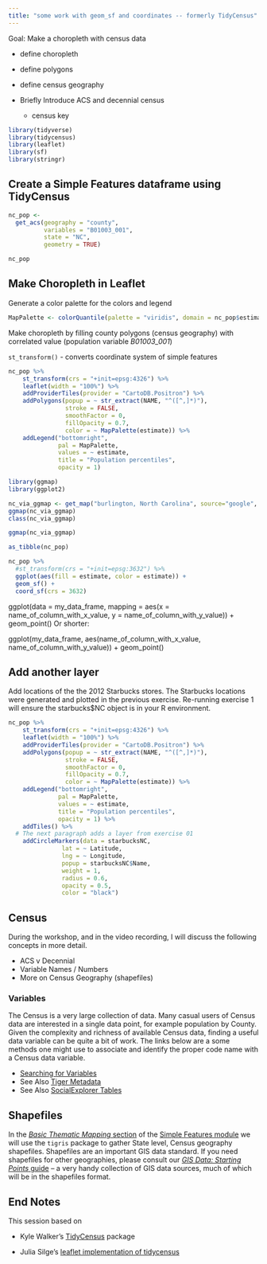```yaml
---
title: "some work with geom_sf and coordinates -- formerly TidyCensus"
---
```



Goal:  Make a choropleth with census data

- define choropleth
- define polygons
- define census geography
- Briefly Introduce ACS and decennial census 

    - census key 


```r
library(tidyverse)
library(tidycensus)
library(leaflet)
library(sf)
library(stringr)
```


## Create a Simple Features dataframe using TidyCensus
```r
nc_pop <- 
  get_acs(geography = "county",
          variables = "B01003_001",
          state = "NC",
          geometry = TRUE)

nc_pop
```




## Make Choropleth in Leaflet

Generate a color palette for the colors and legend

```r
MapPalette <- colorQuantile(palette = "viridis", domain = nc_pop$estimate, n = 10)
```


Make choropleth by filling county polygons (census geography) with correlated value (population variable *B01003_001*)

`st_transform()` - converts coordinate system of simple features

```r
nc_pop %>%
    st_transform(crs = "+init=epsg:4326") %>%
    leaflet(width = "100%") %>%
    addProviderTiles(provider = "CartoDB.Positron") %>%
    addPolygons(popup = ~ str_extract(NAME, "^([^,]*)"),
                stroke = FALSE,
                smoothFactor = 0,
                fillOpacity = 0.7,
                color = ~ MapPalette(estimate)) %>%
    addLegend("bottomright", 
              pal = MapPalette, 
              values = ~ estimate,
              title = "Population percentiles",
              opacity = 1)
```


```r
library(ggmap)
library(ggplot2)
```

```r
nc_via_ggmap <- get_map("burlington, North Carolina", source="google", maptype="terrain", zoom=7)
ggmap(nc_via_ggmap)
class(nc_via_ggmap)

ggmap(nc_via_ggmap)

as_tibble(nc_pop)

nc_pop %>%
  #st_transform(crs = "+init=epsg:3632") %>%
  ggplot(aes(fill = estimate, color = estimate)) +
  geom_sf() +
  coord_sf(crs = 3632)

```


ggplot(data = my_data_frame, mapping = aes(x = name_of_column_with_x_value, y = name_of_column_with_y_value)) +
  geom_point()
Or shorter:

ggplot(my_data_frame, aes(name_of_column_with_x_value, name_of_column_with_y_value)) +
  geom_point()

## Add another layer

Add locations of the the 2012 Starbucks stores.  The Starbucks locations were generated and plotted in the previous exercise.  Re-running exercise 1 will ensure the starbucks$NC object is in your R environment.

```r
nc_pop %>%
    st_transform(crs = "+init=epsg:4326") %>%
    leaflet(width = "100%") %>%
    addProviderTiles(provider = "CartoDB.Positron") %>%
    addPolygons(popup = ~ str_extract(NAME, "^([^,]*)"),
                stroke = FALSE,
                smoothFactor = 0,
                fillOpacity = 0.7,
                color = ~ MapPalette(estimate)) %>%
    addLegend("bottomright", 
              pal = MapPalette, 
              values = ~ estimate,
              title = "Population percentiles",
              opacity = 1) %>% 
    addTiles() %>% 
  # The next paragraph adds a layer from exercise 01
    addCircleMarkers(data = starbucksNC, 
               lat = ~ Latitude, 
               lng = ~ Longitude, 
               popup = starbucksNC$Name,
               weight = 1,
               radius = 0.6,
               opacity = 0.5, 
               color = "black")
```

##  Census

During the workshop, and in the video recording, I will discuss the following concepts in more detail.

- ACS v Decennial
- Variable Names / Numbers
- More on Census Geography (shapefiles)

### Variables

The Census is a very large collection of data.  Many casual users of Census data are interested in a single data point, for example population by County.  Given the complexity and richness of available Census data, finding a useful data variable can be quite a bit of work.  The links below are a some methods one might use to associate and identify the proper code name with a Census data variable.

- [Searching for Variables](https://walkerke.github.io/tidycensus/articles/basic-usage.html#searching-for-variables)
- See Also [Tiger Metadata](https://www2.census.gov/geo/tiger/TIGER_DP/2015ACS/Metadata/STATE_METADATA_2015.txt)
- See Also [SocialExplorer Tables](https://www.socialexplorer.com/data/ACS2015_5yr/metadata/?ds=ACS15_5yr)

## Shapefiles

In the [*Basic Thematic Mapping* section](031_thematic_mapping.html) of the [Simple Features module](030_thematic_sf.html) we will use the `tigris` package to gather State level, Census geography shapefiles.  Shapefiles are an important GIS data standard.  If you need shapefiles for other geographies, please consult our [*GIS Data: Starting Points* guide](https://guides.library.duke.edu/gisdata) --  a very handy collection of GIS data sources, much of which will be in the shapefiles format.  

## End Notes

This session based on 

- Kyle Walker's [TidyCensus](https://walkerke.github.io/tidycensus/) package
    
- Julia Silge's [leaflet implementation of tidycensus](https://juliasilge.com/blog/using-tidycensus/)